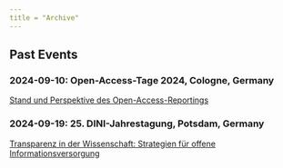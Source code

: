 ```yaml
---
title = "Archive"
---
```


## Past Events

### 2024-09-10: Open-Access-Tage 2024, Cologne, Germany

[Stand und Perspektive des Open-Access-Reportings](https://open-access-tage.de/open-access-tage-2024-koeln/koeln/programm/dienstag-10092024)

### 2024-09-19: 25. DINI-Jahrestagung, Potsdam, Germany

[Transparenz in der Wissenschaft: Strategien für offene Informationsversorgung](https://dini.de/fileadmin/jahrestagungen/2024/Abstract_DINI-Jahrestagung_2024-1.pdf)